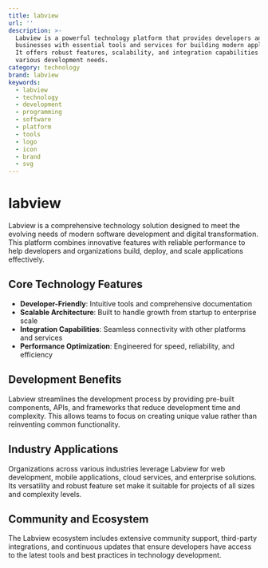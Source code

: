 ```yaml
---
title: labview
url: ''
description: >-
  Labview is a powerful technology platform that provides developers and
  businesses with essential tools and services for building modern applications.
  It offers robust features, scalability, and integration capabilities for
  various development needs.
category: technology
brand: labview
keywords:
  - labview
  - technology
  - development
  - programming
  - software
  - platform
  - tools
  - logo
  - icon
  - brand
  - svg
---
```


# labview

Labview is a comprehensive technology solution designed to meet the evolving needs of modern software development and digital transformation. This platform combines innovative features with reliable performance to help developers and organizations build, deploy, and scale applications effectively.

## Core Technology Features

- **Developer-Friendly**: Intuitive tools and comprehensive documentation
- **Scalable Architecture**: Built to handle growth from startup to enterprise scale
- **Integration Capabilities**: Seamless connectivity with other platforms and services
- **Performance Optimization**: Engineered for speed, reliability, and efficiency

## Development Benefits

Labview streamlines the development process by providing pre-built components, APIs, and frameworks that reduce development time and complexity. This allows teams to focus on creating unique value rather than reinventing common functionality.

## Industry Applications

Organizations across various industries leverage Labview for web development, mobile applications, cloud services, and enterprise solutions. Its versatility and robust feature set make it suitable for projects of all sizes and complexity levels.

## Community and Ecosystem

The Labview ecosystem includes extensive community support, third-party integrations, and continuous updates that ensure developers have access to the latest tools and best practices in technology development.
